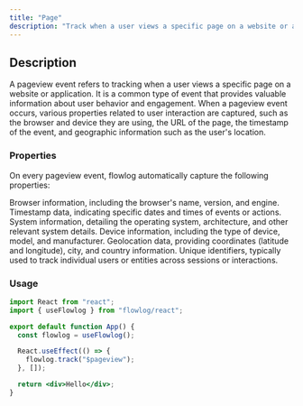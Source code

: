 ```yaml
---
title: "Page"
description: "Track when a user views a specific page on a website or application."
---
```


## Description

A pageview event refers to tracking when a user views a specific page on a website or application. It is a common type of event that provides valuable information about user behavior and engagement. When a pageview event occurs, various properties related to user interaction are captured, such as the browser and device they are using, the URL of the page, the timestamp of the event, and geographic information such as the user's location.

### Properties

On every pageview event, flowlog automatically capture the following properties:

<ResponseField name="$browser" type="auto">
  Browser information, including the browser's name, version, and engine.
</ResponseField>
<ResponseField name="$timestamp" type="auto">
  Timestamp data, indicating specific dates and times of events or actions.
</ResponseField>
<ResponseField name="$system" type="auto">
  System information, detailing the operating system, architecture, and other
  relevant system details.
</ResponseField>
<ResponseField name="$device" type="auto">
  Device information, including the type of device, model, and manufacturer.
</ResponseField>
<ResponseField name="$geolocation" type="auto">
  Geolocation data, providing coordinates (latitude and longitude), city, and
  country information.
</ResponseField>
<ResponseField name="$distinct_id" type="auto">
  Unique identifiers, typically used to track individual users or entities
  across sessions or interactions.
</ResponseField>

### Usage

```jsx app.jsx
import React from "react";
import { useFlowlog } from "flowlog/react";

export default function App() {
  const flowlog = useFlowlog();

  React.useEffect(() => {
    flowlog.track("$pageview");
  }, []);

  return <div>Hello</div>;
}
```
